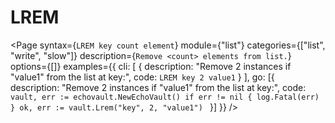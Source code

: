 # LREM

<Page 
  syntax={`LREM key count element`}
  module={"list"}
  categories={["list", "write", "slow"]}
  description={`Remove <count> elements from list.`}
  options={[]}
  examples={{
    cli: [
      { 
        description: "Remove 2 instances if \"value1\" from the list at key:", 
        code: `LREM key 2 value1` 
      }
    ],
    go: [{
      description: "Remove 2 instances if \"value1\" from the list at key:",
      code: `vault, err := echovault.NewEchoVault()
if err != nil {
  log.Fatal(err)
}
ok, err := vault.Lrem("key", 2, "value1")
`
    }]
  }}
/>